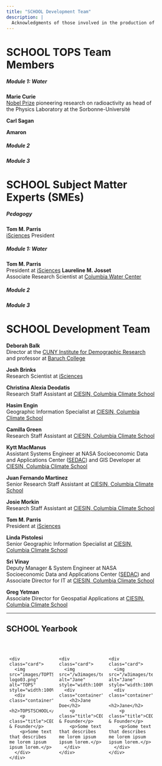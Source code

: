 ```yaml
---
title: "SCHOOL Development Team"
description: |
  Acknowledgments of those involved in the production of the TOPSTSCHOOL Modules
---
```

# SCHOOL TOPS Team Members
##### Module 1: Water
**Marie Curie**\
[Nobel Prize](https://www.nobelprize.org/prizes/physics/1903/marie-curie/biographical/) pioneering research on radioactivity as head of the Physics Laboratory at the Sorbonne-Université

**Carl Sagan**

**Amaron**

##### Module 2
##### Module 3

# SCHOOL Subject Matter Experts (SMEs)
##### Pedagogy
**Tom M. Parris**\
[iSciences](https://www.isciences.com/) President

##### Module 1: Water
**Tom M. Parris**\
President at [iSciences](https://www.isciences.com/) 
**Laureline M. Josset**\
Associate Research Scientist at [Columbia Water Center](https://water.columbia.edu/)

##### Module 2
##### Module 3

# SCHOOL Development Team
**Deborah Balk **\
Director at the [CUNY Institute for Demographic Research](https://www.cuny.edu/about/centers-and-institutes/demographic-research/) and professor at [Baruch College](https://www.baruch.cuny.edu/)

**Josh Brinks **\
Research Scientist at [iSciences](https://www.isciences.com/) 

**Christina Alexia Deodatis **\
Research Staff Assistant at [CIESIN, Columbia Climate School](https://www.ciesin.columbia.edu/index.html)

**Hasim Engin **\
Geographic Information Specialist at [CIESIN, Columbia Climate School](https://www.ciesin.columbia.edu/index.html)

**Camilla Green**\
Research Staff Assistant at [CIESIN, Columbia Climate School](https://www.ciesin.columbia.edu/index.html)

**Kytt MacManus**\
Assistant Systems Engineer at NASA Socioeconomic Data and Applications Center $($[SEDAC](https://sedac.ciesin.columbia.edu/)$)$ and GIS Developer at [CIESIN, Columbia Climate School](https://www.ciesin.columbia.edu/index.html)

**Juan Fernando Martinez**\
Senior Research Staff Assistant at [CIESIN, Columbia Climate School](https://www.ciesin.columbia.edu/index.html)

**Josie Morkin **\
Research Staff Assistant at [CIESIN, Columbia Climate School](https://www.ciesin.columbia.edu/index.html)

**Tom M. Parris**\
President at [iSciences](https://www.isciences.com/) 

**Linda Pistolesi **\
Senior Geographic Information Specialist at [CIESIN, Columbia Climate School](https://www.ciesin.columbia.edu/index.html)

**Sri Vinay **\
Deputy Manager & System Engineer at NASA Socioeconomic Data and Applications Center $($[SEDAC](https://sedac.ciesin.columbia.edu/)$)$ and Associate Director for IT at [CIESIN, Columbia Climate School](https://www.ciesin.columbia.edu/index.html)

**Greg Yetman **\
Associate Director for Geospatial Applications at [CIESIN, Columbia Climate School](https://www.ciesin.columbia.edu/index.html)



<hr>

<html>
<head>
<meta name="viewport" content="width=device-width, initial-scale=1">
<style>
html {
  box-sizing: border-box;
}

*, *:before, *:after {
  box-sizing: inherit;
}

.column {
  float: left;
  width: 33.3%;
  margin-bottom: 16px;
  padding: 0 8px;
}

@media screen and (max-width: 650px) {
  .column {
    width: 100%;
    display: block;
  }
}

.card {
  box-shadow: 0 4px 8px 0 rgba(0, 0, 0, 0.2);
}

.container {
  padding: 0 16px;
}

.container::after, .row::after {
  content: "";
  clear: both;
  display: table;
}

.title {
  color: grey;
}

.button {
  border: none;
  outline: 0;
  display: inline-block;
  padding: 8px;
  color: white;
  background-color: #000;
  text-align: center;
  cursor: pointer;
  width: 100%;
}

.button:hover {
  background-color: #555;
}
</style>
</head>
<body>

<h2>SCHOOL Yearbook</h2>
<br>

<div class="row">
  <div class="column">
    <div class="card">
      <img src="images/TOPTSCHOOL-logo03.png" alt="TOPS" style="width:100%">
      <div class="container">
        <h2>TOPSTSCHOOL</h2>
        <p class="title">CEO & Founder</p>
        <p>Some text that describes me lorem ipsum ipsum lorem.</p>
      </div>
    </div>
  </div>
  
  <div class="column">
    <div class="card">
      <img src="/w3images/team1.jpg" alt="Jane" style="width:100%">
      <div class="container">
        <h2>Jane Doe</h2>
        <p class="title">CEO & Founder</p>
        <p>Some text that describes me lorem ipsum ipsum lorem.</p>
      </div>
    </div>
  </div>
  
  <div class="column">
    <div class="card">
      <img src="/w3images/team1.jpg" alt="Jane" style="width:100%">
      <div class="container">
        <h2>Jane</h2>
        <p class="title">CEO & Founder</p>
        <p>Some text that describes me lorem ipsum ipsum lorem.</p>
      </div>
    </div>
  </div>
</div>

</body>
</html>











